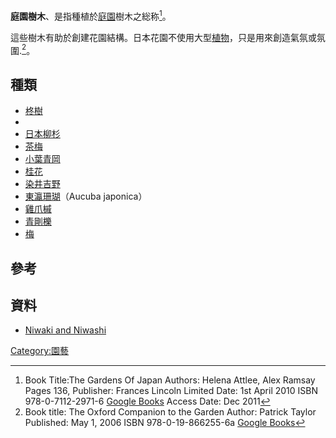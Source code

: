 '''庭園樹木'''、是指種植於[[庭園|庭園]]樹木之総称<ref name=Gardens>Book Title:The Gardens Of Japan Authors: Helena Attlee, Alex Ramsay  Pages 136, Publisher: Frances Lincoln Limited Date: 1st April 2010 ISBN 978-0-7112-2971-6 [http://books.google.com.au/books?id=5L1CQoZ8sVcC&pg=PA83&dq=Niwaki&hl=en&ei=IAMwToDgBOmOmQXItaBB&sa=X&oi=book_result&ct=result&resnum=3&ved=0CDMQ6AEwAg#v=onepage&q=Niwaki&f=false Google Books] Access Date: Dec 2011</ref>。

這些樹木有助於創建花園結構。日本花園不使用大型[[植物|植物]]，只是用來創造氣氛或氛圍.<ref name=OxfordCompanion>Book title: The Oxford Companion to the Garden Author: Patrick Taylor Published: May 1, 2006 ISBN 978-0-19-866255-6a [http://books.google.com.au/books?id=S1zI1zwIFcUC&pg=PA248&dq=Niwaki&hl=en&ei=IAMwToDgBOmOmQXItaBB&sa=X&oi=book_result&ct=result&resnum=4&ved=0CDkQ6AEwAw#v=onepage&q=Niwaki&f=false Google Books]</ref>。

==種類==
*[[柊樹|柊樹]]
*{{Tsl|ja|クロマツ|黑松 (植物)|黑松}}
*[[日本柳杉|日本柳杉]]
*[[茶梅|茶梅]]
*[[小葉青岡|小葉青岡]]
*[[桂花|桂花]]
*[[染井吉野|染井吉野]]
*[[東瀛珊瑚|東瀛珊瑚]]（Aucuba japonica）
*[[雞爪槭|雞爪槭]]
*[[青剛櫟|青剛櫟]]
*[[梅|梅]]

== 參考 ==
{{Reflist}}

==資料==
*[http://www.niwaki-et-niwashi.com/blog/?lang=en/ Niwaki and Niwashi] {{Wayback|url=http://www.niwaki-et-niwashi.com/blog/?lang=en%2F |date=20170112183447 }}

{{Authority control}}

[[Category:園藝|Category:園藝]]